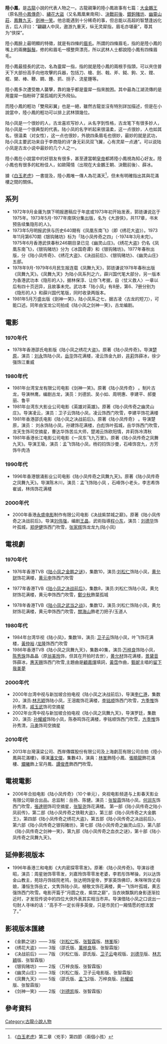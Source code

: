 {{otheruse}}

{{unreferenced|time=2009-4-17}}

'''陸小鳳'''，是[[古龍|古龍]]小說的代表人物之一。古龍親筆的陸小鳳故事有七篇：[[大金鵬王|大金鵬王]]（原名[[陸小鳳傳奇|陸小鳳傳奇]]）、[[繡花大盜|繡花大盜]]（又名鳳凰東南飛）、[[決戰前後|決戰前後]]、[[銀鉤賭坊|銀鉤賭坊]]、[[幽靈山莊|幽靈山莊]]、[[鳳舞九天|鳳舞九天]]、[[劍神一笑|劍神一笑]]。他总能遇到十分稀奇的事，但总能以高超的智慧逢凶化吉，后人评曰：“翩翩人中凤，遨游九重天，纵无灵犀指，眉毛亦堪豪”，尊其为“侠探”。

陸小鳳臉上最明顯的特徵，就是有四條的[[眉毛|眉毛]]。所謂的四條眉毛，指的是陸小鳳的嘴上的兩撇[[鬍鬚|鬍鬚]]，修的和眉毛一樣整齊漂亮，所以武林人士都說陸小鳳有四條眉毛。

陸小鳳最擅長的武功，名為靈犀一指，指的就是陸小鳳的兩根手指頭，可以夾住普天下大部份高手向他攻擊的兵器，包括刀、槍、劍、戟、斧、鉞、鉤、叉、鏜、棍、槊、棒、鞭、鐧、錘、抓、拐子、流星錘等。

陸小鳳多次遭受敵人襲擊，靠的幾乎都是靈犀一指來脫困。其中最為江湖流傳的是用靈犀一指粉碎了葉孤城的天外飛仙。

而陸小鳳的輕功「雙飛彩翼」也是一絕，雖然古龍並沒有特別詳加描述，但是在小說當中，陸小鳳的輕功可以排上武林頭幾位。

陆小凤是一个很妙的人，古龙喜欢写妙人，从名字到性格，古龙笔下有很多妙人，陆小凤是一个很典型的代表。陆小凤的名字听起来很温柔，这一点很妙，人也如其名，很温柔（对女性），这一点也很妙，外貌四条眉毛也很妙，最妙的就是武功，陆小凤主要武功来自于李商隐的诗“身无彩凤双飞翼，心有灵犀一点通”。可以说陆小凤是古龙小说中最妙的几个人之一。

陸小鳳在小說當中的好朋友有很多，甚至連當朝[[皇帝|皇帝]]都將陸小鳳視為知心好友。陸小鳳也有很多的紅粉佳人，如歐陽情（出現在大金鵬王朝、決戰前後）、薛冰。

據《[[白玉老虎|白玉老虎]]》一書提及，陸小鳳唯一傳人為花滿天<ref>《[[白玉老虎|白玉老虎]]》第二章〈兇手〉第四節〈兩個小孩〉</ref>，但未有明確指出其與花滿樓之間的關係。

==系列==
*1972年9月金庸为旗下明报邀稿应于年底或1973年初开始发表，郭琏谦说迄于1975年。1973年5月-1977年南琪分集出版，名为《大游侠》，共117章，书末预告续集隐形的人》。
*1973年5月明报武侠与历史640期有《凤凰东南飞》（即《绣花大盗》）。1973年11月第670期《银钩赌坊》标为「陆小凤传奇之四」（-1974年3月未完）。1975年6月香港武侠春秋246期目录已见《幽灵山庄》。《绣花大盗》仍名《凤凰东南飞》，《银钩赌坊》分为《冰国奇谭》和《银钩赌坊》。1977年春秋出版，分《陆小凤传奇》、《绣花大盗》、《决战前后》、《银钩赌坊》、《幽灵山庄》五部。
*1978年9月-1979年6月民生报连载《凤舞九天》，郭琏谦说1978年春秋出版《凤舞九天》。《凤舞九天》为陆小凤系列之六，薛兴国代笔大部分，另一版本为香港武功本《隐形的人》，据林保淳、让你飞考据，自〈仗义救人〉一章以后有四十页迥异，且故事未完。武功本「陆小凤」有8册，第6、7册分别为《隐形的人》和薛兴国代笔版，同时收录两版本。
*1981年5月万盛出版《劍神一笑》，陆小凤系之七，据古凌〈古龙的短刀〉，可能口述。同年由宝龙公司拍成《陆小凤之剑神一笑》，古龙编剧。

==電影==
===1970年代===
*1978年香港邵氏电影版《陆小凤之绣花大盗》。原著《陆小凤传奇》。导演[[楚原|楚原]]，演员：[[刘永|刘永]]饰陆小凤，[[岳华|岳华]]饰花满楼，凌云饰金九龄，[[井莉|井莉]]饰薛冰，徐少强饰江重威

===1980年代===
*1981年台湾宝龙有限公司电影《剑神一笑》。原著《陆小凤传奇》 。制片古龙，导演林鹰，编剧古龙，演员：刘德凯、吴小如、周明惠、李建平、郝曼丽、鲁平  
*1981年台湾东大影业公司电影《英雄对英雄》。原著《陆小凤传奇之幽灵山庄》。导演凌云，演员：卫子云饰陆小凤，凌云饰西门吹雪，李建平饰花满楼 
*1981年香港邵氏电影《陆小凤之决战前后》。原著《陆小凤传奇》 。导演楚原，演员： 刘永饰陆小凤，孙建饰花满楼，白彪饰叶孤城，岳华饰西门吹雪，龙天生饰司空摘星，曹达华饰苦瓜大师，楚湘云饰欧阳情，井莉饰冷清秋 
*1981年香港长江电影公司电影《一凤东飞九万里》。原著《陆小凤传奇之凤舞九天》。导演王瑜，演员：孟飞饰陆小凤，杨钧钧饰沙曼，石峰饰宫九，方芳饰牛肉汤 

===1990年代===
*1996年香港银涌影业公司电影《陆小凤传奇之凤舞九天》。原著《陆小凤传奇之凤舞九天》。导演陈木川，演员：孟飞饰陆小凤 ，石峰饰小老头，李志希饰崔诚，林炜饰花满楼

===2000年代===
*2000年香港[[永盛电影|永盛电影]]制作有限公司电影《决战紫禁城之巅》。原著《陆小凤传奇之决战前后》。导演[[刘伟强|刘伟强]]，编剧[[王晶|王晶]]，武術指導[[程小东|程小东]]，演员：[[刘德华|刘德华]]饰叶孤城，[[郑伊健|郑伊健]]饰西门吹雪，[[张家辉|张家辉]]饰龙龙九(陆小凤)

==電視劇==
===1970年代===
*1976年香港TVB《[[陸小鳳_(1976年電視劇)|陆小凤之金鹏之谜]]》，集数10，演员:[[刘松仁|刘松仁]]饰陆小凤，[[黄允财|黄允财]]饰花满楼，[[黄元申|黄元申]]饰西门吹雪

*1977年香港TVB《[[陆小凤之决战前后|陆小凤之决战前后]]》，集数8，演员:刘松仁饰陆小凤，黄允财饰花满楼，黄元申饰西门吹雪，[[鄭少秋|鄭少秋]]飾葉孤城

*1978年香港TVB《[[陆小凤之武当之战|陆小凤之武当之战]]》，集数12，演员:刘松仁饰陆小凤，黄允财饰花满楼，黄元申饰西门吹雪，[[關海山|關海山]]飾老刀把子/玉道人

===1980年代===
*1984年台湾华视《陆小凤》，集数18，演员: [[卫子云|卫子云]]饰陆小凤，叶飞饰花满楼，[[黃仲裕|黃仲裕]] /[[龙隆|龙隆]]饰西门吹雪 
*1986年香港TVB《陆小凤之凤舞九天》，集数40集，演员:[[万梓良|万梓良]]饰陆小凤，[[陈秀珠|陈秀珠]]饰晶晶（原[[翁美玲|翁美玲]]饰，但其在开拍时去世），[[黄允材|黄允材]]饰花满楼，[[景黛音|景黛音]]饰薛冰，[[惠天赐|惠天赐]]饰西门吹雪,主題曲是[[顧嘉煇|顧嘉煇]]填詞，[[黃霑|黃霑]]作曲，[[甄妮|甄妮]]主唱的[[留下我美夢|留下我美夢]]

===2000年代===
*2000年台湾中视与新加坡合拍电视《陆小凤之决战前后》，导演[[李仁港|李仁港]]，集数20，演员:[[林志颖|林志颖]]饰陆小凤，王沺裁饰花满楼，[[李铭顺|李铭顺]]饰西门吹雪，[[方季惟|方季惟]]饰孙秀清，[[戚玉武|戚玉武]]饰司空摘星 
*2002年台湾中视与新加坡合拍电视《陆小凤之凤舞九天》，导演罗廷，集数20，演员: [[孙耀威|孙耀威]]饰陆小凤，陈泰鸣饰花满楼，李铭顺饰西门吹雪，[[方季惟|方季惟]]饰孙秀清，[[马勇|马勇]]饰司空摘星

===2010年代===
*2013年台灣漢梁公司、西岸傳媒股份有限公司及上海劇蕊有限公司合拍《陸小鳳與花滿樓》，導演[[潘文傑_(導演)|潘文傑]]，集數43，演員：[[林峯|林峯]]飾陸小鳳、[[張曉龍|張曉龍]]飾花滿樓、[[斕曦|斕曦]]飾上官丹鳳、[[譚俊彥|譚俊彥]]飾西門吹雪。

==電視電影==
*2006年合拍电影《陆小凤传奇》（10个单元），央视电影频道与上影春天影业有限公司联合出品。总监制：岳扬、陈健。演员：[[张智霖|张智霖]]饰陆小凤，[[何润东|何润东]]饰西门吹雪，[[張達明_(演員)|張達明]]饰司空摘星，[[张智尧|张智尧]]饰花满楼。 第一部《陆小凤传奇之陆小凤前传》，第二部《陆小凤传奇之铁鞋大盗》，第三部《陆小凤传奇之大金鹏王》，第四部《陆小凤传奇之绣花大盗》，第五部《陆小凤传奇之决战前后》，第六部《陆小凤传奇之银钩赌坊》，第七部《陆小凤传奇之幽灵山庄》，第八部《陆小凤传奇之剑神一笑》，第九部《陆小凤传奇之血衣之谜》，第十部《陆小凤传奇之凤舞九天》。

==延伸影視版本==
*1996年香港三和电影《大内密探零零发》。原著:《陆小凤传奇》。导演谷德昭，演员：周星驰饰零零发，刘嘉玲饰零零发老婆，李若彤饰琴操，刘以达饰金山教主，苑琼丹饰妓院老鸨，张达明饰皇帝，罗家英饰佛印，朱咪咪饰丈母娘，潘恒生饰岳丈，文隽饰陆小凤，植敬文饰花满楼，黄一飞饰叶孤城，黄志强饰西门吹雪。电影开篇于“月圆之夜，紫禁之巅”，当衣袂飘飘的身影逐渐拉近时，才发现传说中的四位大侠外表其实相当市井。导演借陆小凤之口说出一句耐人寻味的话：“高手不一定长得多英俊，只是市民们一厢情愿的想法罢了。”

==影視版本匯總==
*《金鹏之谜》—— 3版 （[[刘松仁|刘松仁]]版、[[张智霖|张智霖]]版、[[林峯|林峯]]版）
*《绣花大盗》—— 3版 （邵氏版、[[萬梓良|萬梓良]]版、张智霖版） 
*《决战前后》—— 7版 （刘松仁版、邵氏版、[[卫子云|卫子云]]电视版、[[刘德华|刘德华]]版、[[林志穎|林志穎]]版、张智霖版） 
*《银钩赌坊》—— 2版 （万梓良版、张智霖版）
*《幽灵山庄》—— 3版 （刘松仁版、卫子云电影版、张智霖版）
*《凤舞九天》—— 5版 （邵氏版、[[孟飞|孟飞]]2版、万梓良版、[[孙耀威|孙耀威]]版、张智霖版）
*《剑神一笑》—— 2版 （[[刘德凯|刘德凯]]版、张智霖版）

==參考資料==
<references/>

{{古龍作品}}

[[Category:古龍小說人物|Category:古龍小說人物]]